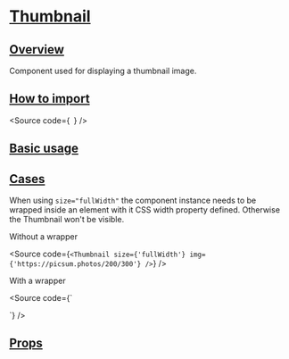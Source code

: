 

<Meta of={Stories} />

# [Thumbnail](#thumbnail)

## [Overview](#overview)

Component used for displaying a thumbnail image.

## [How to import](#how-to-import)

<Source
  code={`
`}
/>

## [Basic usage](#basic-usage)

<Canvas of={Stories.Base} />

## [Cases](#cases)

When using `size="fullWidth"` the component instance needs to be wrapped
inside an element with it CSS width property defined. Otherwise the Thumbnail won't be visible.

Without a wrapper

<Source
  code={`
<Thumbnail size={'fullWidth'} img={'https://picsum.photos/200/300'} />
`}
/>

With a wrapper

<Source
  code={`
<div
  style={{
    width: '90px',
    height: '90px',
  }}
>
  <Thumbnail size={'fullWidth'} img={'https://picsum.photos/200/300'} />
</div>
`}
/>

## [Props](#props)

<ArgTypes of={Stories} />

